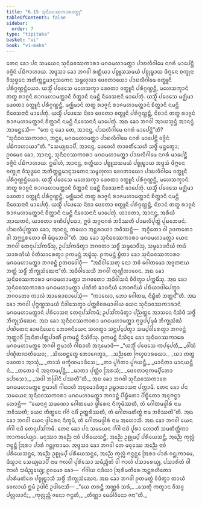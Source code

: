 ```yaml
---
title: "6.15 ᩈᩩᨶᩥᨵᩅᩔᨠᩣᩁᩅᨲ᩠ᨳᩩ"
tableOfContents: false
sidebar:
  order: 7
type: "tipitaka"
basket: "vi"
book: "vi-maha"
---
```



<DynamicBreadcrumb />

<Division number="286" book="vi-maha">

<Paragraph number="1297" book="vi-maha">
ᨲᩮᨶ ᨡᩮᩣ ᨸᨶ ᩈᨾᨿᩮᨶ ᩈᩩᨶᩥᨵᩅᩔᨠᩣᩁᩣ ᨾᨣᨵᨾᩉᩣᨾᨲ᩠ᨲᩣ ᨸᩣᨭᩃᩥᨣᩤᨾᩮ ᨶᨣᩁᩴ ᨾᩣᨸᩮᨶ᩠ᨲᩥ ᩅᨩ᩠ᨩᩦᨶᩴ ᨸᨭᩥᨻᩣᩉᩣᨿ. ᩋᨴ᩠ᨴᩈᩣ ᨡᩮᩣ ᨽᨣᩅᩤ ᩁᨲ᩠ᨲᩥᨿᩣ ᨸᨧ᩠ᨧᩪᩈᩈᨾᨿᩴ ᨸᨧ᩠ᨧᩩᨭ᩠ᨮᩣᨿ ᨴᩥᨻ᩠ᨻᩮᨶ ᨧᨠ᩠ᨡᩩᨶᩣ ᩅᩥᩈᩩᨴ᩠ᨵᩮᨶ ᩋᨲᩥᨠ᩠ᨠᨶ᩠ᨲᨾᩣᨶᩩᩈᨠᩮᨶ ᩈᨾ᩠ᨻᩉᩩᩃᩣ ᨴᩮᩅᨲᩣᨿᩮᩣ ᨸᩣᨭᩃᩥᨣᩤᨾᩮ ᩅᨲ᩠ᨳᩪᨶᩥ ᨸᩁᩥᨣ᩠ᨣᨱ᩠ᩉᨶ᩠ᨲᩥᨿᩮᩣ. ᨿᩈ᩠ᨾᩥᩴ ᨸᨴᩮᩈᩮ ᨾᩉᩮᩈᨠ᩠ᨡᩣ ᨴᩮᩅᨲᩣ ᩅᨲ᩠ᨳᩪᨶᩥ ᨸᩁᩥᨣ᩠ᨣᨱ᩠ᩉᨶ᩠ᨲᩥ, ᨾᩉᩮᩈᨠ᩠ᨡᩣᨶᩴ ᨲᨲ᩠ᨳ ᩁᩣᨩᩪᨶᩴ ᩁᩣᨩᨾᩉᩣᨾᨲ᩠ᨲᩣᨶᩴ ᨧᩥᨲ᩠ᨲᩣᨶᩥ ᨶᨾᨶ᩠ᨲᩥ ᨶᩥᩅᩮᩈᨶᩣᨶᩥ ᨾᩣᨸᩮᨲᩩᩴ. ᨿᩈ᩠ᨾᩥᩴ ᨸᨴᩮᩈᩮ ᨾᨩ᩠ᨫᩥᨾᩣ ᨴᩮᩅᨲᩣ ᩅᨲ᩠ᨳᩪᨶᩥ ᨸᩁᩥᨣ᩠ᨣᨱ᩠ᩉᨶ᩠ᨲᩥ, ᨾᨩ᩠ᨫᩥᨾᩣᨶᩴ ᨲᨲ᩠ᨳ ᩁᩣᨩᩪᨶᩴ ᩁᩣᨩᨾᩉᩣᨾᨲ᩠ᨲᩣᨶᩴ ᨧᩥᨲ᩠ᨲᩣᨶᩥ ᨶᨾᨶ᩠ᨲᩥ ᨶᩥᩅᩮᩈᨶᩣᨶᩥ ᨾᩣᨸᩮᨲᩩᩴ. ᨿᩈ᩠ᨾᩥᩴ ᨸᨴᩮᩈᩮ ᨶᩦᨧᩣ ᨴᩮᩅᨲᩣ ᩅᨲ᩠ᨳᩪᨶᩥ ᨸᩁᩥᨣ᩠ᨣᨱ᩠ᩉᨶ᩠ᨲᩥ, ᨶᩦᨧᩣᨶᩴ ᨲᨲ᩠ᨳ ᩁᩣᨩᩪᨶᩴ ᩁᩣᨩᨾᩉᩣᨾᨲ᩠ᨲᩣᨶᩴ ᨧᩥᨲ᩠ᨲᩣᨶᩥ ᨶᨾᨶ᩠ᨲᩥ ᨶᩥᩅᩮᩈᨶᩣᨶᩥ ᨾᩣᨸᩮᨲᩩᩴ.
</Paragraph>

<Paragraph number="1298" book="vi-maha">
ᩋᨳ ᨡᩮᩣ ᨽᨣᩅᩤ ᩋᩣᨿᩈ᩠ᨾᨶ᩠ᨲᩴ ᩋᩣᨶᨶ᩠ᨴᩴ ᩋᩣᨾᨶ᩠ᨲᩮᩈᩥ—  “ᨠᩮ ᨶᩩ ᨡᩮᩣ ᨲᩮ, ᩋᩣᨶᨶ᩠ᨴ, ᨸᩣᨭᩃᩥᨣᩤᨾᩮ ᨶᨣᩁᩴ ᨾᩣᨸᩮᨶ᩠ᨲᩦ”ᨲᩥ? “ᩈᩩᨶᩥᨵᩅᩔᨠᩣᩁᩣ, ᨽᨶ᩠ᨲᩮ, ᨾᨣᨵᨾᩉᩣᨾᨲ᩠ᨲᩣ ᨸᩣᨭᩃᩥᨣᩤᨾᩮ ᨶᨣᩁᩴ ᨾᩣᨸᩮᨶ᩠ᨲᩥ ᩅᨩ᩠ᨩᩦᨶᩴ ᨸᨭᩥᨻᩣᩉᩣᨿᩣ”ᨲᩥ. “ᩈᩮᨿ᩠ᨿᨳᩣᨸᩥ, ᩋᩣᨶᨶ᩠ᨴ, ᨴᩮᩅᩮᩉᩥ ᨲᩣᩅᨲᩥᩴᩈᩮᩉᩥ ᩈᨴ᩠ᨵᩥᩴ ᨾᨶ᩠ᨲᩮᨲ᩠ᩅᩣ; ᩑᩅᨾᩮᩅ ᨡᩮᩣ, ᩋᩣᨶᨶ᩠ᨴ, ᩈᩩᨶᩥᨵᩅᩔᨠᩣᩁᩣ ᨾᨣᨵᨾᩉᩣᨾᨲ᩠ᨲᩣ ᨸᩣᨭᩃᩥᨣᩤᨾᩮ ᨶᨣᩁᩴ ᨾᩣᨸᩮᨶ᩠ᨲᩥ ᩅᨩ᩠ᨩᩦᨶᩴ ᨸᨭᩥᨻᩣᩉᩣᨿ. ᩍᨵᩤᩉᩴ, ᩋᩣᨶᨶ᩠ᨴ, ᩁᨲ᩠ᨲᩥᨿᩣ ᨸᨧ᩠ᨧᩪᩈᩈᨾᨿᩴ ᨸᨧ᩠ᨧᩩᨭ᩠ᨮᩣᨿ ᩋᨴ᩠ᨴᩈᩴ ᨴᩥᨻ᩠ᨻᩮᨶ ᨧᨠ᩠ᨡᩩᨶᩣ ᩅᩥᩈᩩᨴ᩠ᨵᩮᨶ ᩋᨲᩥᨠ᩠ᨠᨶ᩠ᨲᨾᩣᨶᩩᩈᨠᩮᨶ ᩈᨾ᩠ᨻᩉᩩᩃᩣ ᨴᩮᩅᨲᩣᨿᩮᩣ ᨸᩣᨭᩃᩥᨣᩤᨾᩮ ᩅᨲ᩠ᨳᩪᨶᩥ ᨸᩁᩥᨣ᩠ᨣᨱ᩠ᩉᨶ᩠ᨲᩥᨿᩮᩣ. ᨿᩈ᩠ᨾᩥᩴ ᨸᨴᩮᩈᩮ ᨾᩉᩮᩈᨠ᩠ᨡᩣ ᨴᩮᩅᨲᩣ ᩅᨲ᩠ᨳᩪᨶᩥ ᨸᩁᩥᨣ᩠ᨣᨱ᩠ᩉᨶ᩠ᨲᩥ, ᨾᩉᩮᩈᨠ᩠ᨡᩣᨶᩴ ᨲᨲ᩠ᨳ ᩁᩣᨩᩪᨶᩴ ᩁᩣᨩᨾᩉᩣᨾᨲ᩠ᨲᩣᨶᩴ ᨧᩥᨲ᩠ᨲᩣᨶᩥ ᨶᨾᨶ᩠ᨲᩥ ᨶᩥᩅᩮᩈᨶᩣᨶᩥ ᨾᩣᨸᩮᨲᩩᩴ. ᨿᩈ᩠ᨾᩥᩴ ᨸᨴᩮᩈᩮ ᨾᨩ᩠ᨫᩥᨾᩣ ᨴᩮᩅᨲᩣ ᩅᨲ᩠ᨳᩪᨶᩥ ᨸᩁᩥᨣ᩠ᨣᨱ᩠ᩉᨶ᩠ᨲᩥ, ᨾᨩ᩠ᨫᩥᨾᩣᨶᩴ ᨲᨲ᩠ᨳ ᩁᩣᨩᩪᨶᩴ ᩁᩣᨩᨾᩉᩣᨾᨲ᩠ᨲᩣᨶᩴ ᨧᩥᨲ᩠ᨲᩣᨶᩥ ᨶᨾᨶ᩠ᨲᩥ ᨶᩥᩅᩮᩈᨶᩣᨶᩥ ᨾᩣᨸᩮᨲᩩᩴ. ᨿᩈ᩠ᨾᩥᩴ ᨸᨴᩮᩈᩮ ᨶᩦᨧᩣ ᨴᩮᩅᨲᩣ ᩅᨲ᩠ᨳᩪᨶᩥ ᨸᩁᩥᨣ᩠ᨣᨱ᩠ᩉᨶ᩠ᨲᩥ, ᨶᩦᨧᩣᨶᩴ ᨲᨲ᩠ᨳ ᩁᩣᨩᩪᨶᩴ ᩁᩣᨩᨾᩉᩣᨾᨲ᩠ᨲᩣᨶᩴ ᨧᩥᨲ᩠ᨲᩣᨶᩥ ᨶᨾᨶ᩠ᨲᩥ ᨶᩥᩅᩮᩈᨶᩣᨶᩥ ᨾᩣᨸᩮᨲᩩᩴ. ᨿᩣᩅᨲᩣ, ᩋᩣᨶᨶ᩠ᨴ, ᩋᩁᩥᨿᩴ ᩋᩣᨿᨲᨶᩴ, ᨿᩣᩅᨲᩣ ᩅᨱᩥᨸ᩠ᨸᨳᩮᩣ, ᩍᨴᩴ ᩋᨣ᩠ᨣᨶᨣᩁᩴ ᨽᩅᩥᩔᨲᩥ ᨸᩣᨭᩃᩥᨸᩩᨲ᩠ᨲᩴ ᨸᩩᨭᨽᩮᨴᨶᩴ. ᨸᩣᨭᩃᩥᨸᩩᨲ᩠ᨲᩔ ᨡᩮᩣ, ᩋᩣᨶᨶ᩠ᨴ, ᨲᨿᩮᩣ ᩋᨶ᩠ᨲᩁᩣᨿᩣ ᨽᩅᩥᩔᨶ᩠ᨲᩥ—  ᩋᨣ᩠ᨣᩥᨲᩮᩣ ᩅᩤ ᩏᨴᨠᨲᩮᩣ ᩅᩤ ᩋᨻ᩠ᨽᨶ᩠ᨲᩁᨲᩮᩣ ᩅᩤ ᨾᩥᨳᩩᨽᩮᨴᩤ”ᨲᩥ.
</Paragraph>

<Paragraph number="1299" book="vi-maha">
ᩋᨳ ᨡᩮᩣ ᩈᩩᨶᩥᨵᩅᩔᨠᩣᩁᩣ ᨾᨣᨵᨾᩉᩣᨾᨲ᩠ᨲᩣ ᨿᩮᨶ ᨽᨣᩅᩤ ᨲᩮᨶᩩᨸᩈᩘᨠᨾᩥᩴᩈᩩ, ᩏᨸᩈᩘᨠᨾᩥᨲ᩠ᩅᩣ ᨽᨣᩅᨲᩣ ᩈᨴ᩠ᨵᩥᩴ ᩈᨾ᩠ᨾᩮᩣᨴᩥᩴᩈᩩ, ᩈᨾ᩠ᨾᩮᩣᨴᨶᩦᨿᩴ ᨠᨳᩴ ᩈᩣᩁᨱᩦᨿᩴ ᩅᩦᨲᩥᩈᩣᩁᩮᨲ᩠ᩅᩣ ᩑᨠᨾᨶ᩠ᨲᩴ ᩋᨭ᩠ᨮᩴᩈᩩ. ᩑᨠᨾᨶ᩠ᨲᩴ ᨮᩥᨲᩣ ᨡᩮᩣ ᩈᩩᨶᩥᨵᩅᩔᨠᩣᩁᩣ ᨾᨣᨵᨾᩉᩣᨾᨲ᩠ᨲᩣ ᨽᨣᩅᨶ᩠ᨲᩴ ᩑᨲᨴᩅᩮᩤᨧᩩᩴ—  “ᩋᨵᩥᩅᩤᩈᩮᨲᩩ ᨶᩮᩣ ᨽᩅᩴ ᨣᩮᩤᨲᨾᩮᩣ ᩋᨩ᩠ᨩᨲᨶᩣᨿ ᨽᨲ᩠ᨲᩴ ᩈᨴ᩠ᨵᩥᩴ ᨽᩥᨠ᩠ᨡᩩᩈᩴᨥᩮᨶᩣ”ᨲᩥ. ᩋᨵᩥᩅᩤᩈᩮᩈᩥ ᨽᨣᩅᩤ ᨲᩩᨱ᩠ᩉᩦᨽᩣᩅᩮᨶ. ᩋᨳ ᨡᩮᩣ ᩈᩩᨶᩥᨵᩅᩔᨠᩣᩁᩣ ᨾᨣᨵᨾᩉᩣᨾᨲ᩠ᨲᩣ ᨽᨣᩅᨲᩮᩣ ᩋᨵᩥᩅᩤᩈᨶᩴ ᩅᩥᨴᩥᨲ᩠ᩅᩣ ᨸᨠ᩠ᨠᨾᩥᩴᩈᩩ. ᩋᨳ ᨡᩮᩣ ᩈᩩᨶᩥᨵᩅᩔᨠᩣᩁᩣ ᨾᨣᨵᨾᩉᩣᨾᨲ᩠ᨲᩣ ᨸᨱᩦᨲᩴ ᨡᩣᨴᨶᩦᨿᩴ ᨽᩮᩣᨩᨶᩦᨿᩴ ᨸᨭᩥᨿᩣᨴᩤᨸᩮᨲ᩠ᩅᩣ ᨽᨣᩅᨲᩮᩣ ᨠᩣᩃᩴ ᩋᩣᩁᩮᩣᨧᩣᨸᩮᩈᩩᩴ—  “ᨠᩣᩃᩮᩣ, ᨽᩮᩣ ᨣᩮᩤᨲᨾ, ᨶᩥᨭ᩠ᨮᩥᨲᩴ ᨽᨲ᩠ᨲᨶ᩺”ᨲᩥ. ᩋᨳ ᨡᩮᩣ ᨽᨣᩅᩤ ᨸᩩᨻ᩠ᨻᨱ᩠ᩉᩈᨾᨿᩴ ᨶᩥᩅᩤᩈᩮᨲ᩠ᩅᩣ ᨸᨲ᩠ᨲᨧᩦᩅᩁᨾᩣᨴᩤᨿ ᨿᩮᨶ ᩈᩩᨶᩥᨵᩅᩔᨠᩣᩁᩣᨶᩴ ᨾᨣᨵᨾᩉᩣᨾᨲ᩠ᨲᩣᨶᩴ ᨸᩁᩥᩅᩮᩈᨶᩣ ᨲᩮᨶᩩᨸᩈᩘᨠᨾᩥ; ᩏᨸᩈᩘᨠᨾᩥᨲ᩠ᩅᩣ ᨸᨬ᩠ᨬᨲ᩠ᨲᩮ ᩋᩣᩈᨶᩮ ᨶᩥᩈᩦᨴᩥ ᩈᨴ᩠ᨵᩥᩴ ᨽᩥᨠ᩠ᨡᩩᩈᩴᨥᩮᨶ. ᩋᨳ ᨡᩮᩣ ᩈᩩᨶᩥᨵᩅᩔᨠᩣᩁᩣ ᨾᨣᨵᨾᩉᩣᨾᨲ᩠ᨲᩣ ᨻᩩᨴ᩠ᨵᨸ᩠ᨸᨾᩩᨡᩴ ᨽᩥᨠ᩠ᨡᩩᩈᩴᨥᩴ ᨸᨱᩦᨲᩮᨶ ᨡᩣᨴᨶᩦᨿᩮᨶ ᨽᩮᩣᨩᨶᩦᨿᩮᨶ ᩈᩉᨲ᩠ᨳᩣ ᩈᨶ᩠ᨲᨸ᩠ᨸᩮᨲ᩠ᩅᩣ ᩈᨾ᩠ᨸᩅᩤᩁᩮᨲ᩠ᩅᩣ ᨽᨣᩅᨶ᩠ᨲᩴ ᨽᩩᨲ᩠ᨲᩣᩅᩥᩴ ᩒᨶᩦᨲᨸᨲ᩠ᨲᨸᩣᨱᩥᩴ ᩑᨠᨾᨶ᩠ᨲᩴ ᨶᩥᩈᩦᨴᩥᩴᩈᩩ. ᩑᨠᨾᨶ᩠ᨲᩴ ᨶᩥᩈᩥᨶ᩠ᨶᩮ ᨡᩮᩣ ᩈᩩᨶᩥᨵᩅᩔᨠᩣᩁᩮ ᨾᨣᨵᨾᩉᩣᨾᨲ᩠ᨲᩮ ᨽᨣᩅᩤ ᩍᨾᩣᩉᩥ ᨣᩤᨳᩣᩉᩥ ᩋᨶᩩᨾᩮᩣᨴᩥ—
</Paragraph>

<Paragraph number="1300" type="verses" book="vi-maha">
_“ᨿᩈ᩠ᨾᩥᩴ ᨸᨴᩮᩈᩮ ᨠᨸ᩠ᨸᩮᨲᩥ,_  
_ᩅᩤᩈᩴ ᨸᨱ᩠ᨯᩥᨲᨩᩣᨲᩥᨿᩮᩣ;_  
_ᩈᩦᩃᩅᨶ᩠ᨲᩮᨲ᩠ᨳ ᨽᩮᩣᨩᩮᨲ᩠ᩅᩣ,_  
_ᩈᨬ᩠ᨬᨲᩮ ᨻᩕᩉ᩠ᨾᨧᩣᩁᨿᩮᩣ._  

</Paragraph>

<Paragraph number="1301" type="verses" book="vi-maha">
_ᨿᩣ ᨲᨲ᩠ᨳ ᨴᩮᩅᨲᩣ ᩋᩣᩈᩩᩴ,_  
_ᨲᩣᩈᩴ ᨴᨠ᩠ᨡᩥᨱᨾᩣᨴᩥᩈᩮ;_  
_ᨲᩣ ᨸᩪᨩᩥᨲᩣ ᨸᩪᨩᨿᨶ᩠ᨲᩥ,_  
_ᨾᩣᨶᩥᨲᩣ ᨾᩣᨶᨿᨶ᩠ᨲᩥ ᨶᩴ._  

</Paragraph>

<Paragraph number="1302" type="verses" book="vi-maha">
_ᨲᨲᩮᩣ ᨶᩴ ᩋᨶᩩᨠᨾ᩠ᨸᨶ᩠ᨲᩥ,_  
_ᨾᩣᨲᩣ ᨸᩩᨲ᩠ᨲᩴᩅ ᩒᩁᩈᩴ;_  
_ᨴᩮᩅᨲᩣᨶᩩᨠᨾ᩠ᨸᩥᨲᩮᩣ ᨸᩮᩣᩈᩮᩣ,_  
_ᩈᨴᩤ ᨽᨴᩕᩤᨶᩥ ᨸᩔᨲᩦ”ᨲᩥ._  

</Paragraph>

<Paragraph number="1303" book="vi-maha">
ᩋᨳ ᨡᩮᩣ ᨽᨣᩅᩤ ᩈᩩᨶᩥᨵᩅᩔᨠᩣᩁᩮ ᨾᨣᨵᨾᩉᩣᨾᨲ᩠ᨲᩮ ᩍᨾᩣᩉᩥ ᨣᩤᨳᩣᩉᩥ ᩋᨶᩩᨾᩮᩣᨴᩥᨲ᩠ᩅᩣ ᩏᨭ᩠ᨮᩣᨿᩣᩈᨶᩣ ᨸᨠ᩠ᨠᩣᨾᩥ.
</Paragraph>

<Paragraph number="1304" book="vi-maha">
ᨲᩮᨶ ᨡᩮᩣ ᨸᨶ ᩈᨾᨿᩮᨶ ᩈᩩᨶᩥᨵᩅᩔᨠᩣᩁᩣ ᨾᨣᨵᨾᩉᩣᨾᨲ᩠ᨲᩣ ᨽᨣᩅᨶ᩠ᨲᩴ ᨸᩥᨭ᩠ᨮᩥᨲᩮᩣ ᨸᩥᨭ᩠ᨮᩥᨲᩮᩣ ᩋᨶᩩᨻᨶ᩠ᨵᩣ ᩉᩮᩣᨶ᩠ᨲᩥ—  “ᨿᩮᨶᨩ᩠ᨩ ᩈᨾᨱᩮᩣ ᨣᩮᩤᨲᨾᩮᩣ ᨴ᩠ᩅᩤᩁᩮᨶ ᨶᩥᨠ᩠ᨡᨾᩥᩔᨲᩥ, ᨲᩴ ᨣᩮᩤᨲᨾᨴ᩠ᩅᩤᩁᩴ ᨶᩣᨾ ᨽᩅᩥᩔᨲᩥ; ᨿᩮᨶ ᨲᩥᨲ᩠ᨳᩮᨶ ᨣᩘᨣᩴ ᨶᨴᩥᩴ ᩏᨲ᩠ᨲᩁᩥᩔᨲᩥ, ᨲᩴ ᨣᩮᩤᨲᨾᨲᩥᨲ᩠ᨳᩴ ᨶᩣᨾ ᨽᩅᩥᩔᨲᩦ”ᨲᩥ.
</Paragraph>

<Paragraph number="1305" book="vi-maha">
ᩋᨳ ᨡᩮᩣ ᨽᨣᩅᩤ ᨿᩮᨶ ᨴ᩠ᩅᩤᩁᩮᨶ ᨶᩥᨠ᩠ᨡᨾᩥ, ᨲᩴ ᨣᩮᩤᨲᨾᨴ᩠ᩅᩤᩁᩴ ᨶᩣᨾ ᩋᩉᩮᩣᩈᩥ. ᩋᨳ ᨡᩮᩣ ᨽᨣᩅᩤ ᨿᩮᨶ ᨣᩘᨣᩤ ᨶᨴᩦ ᨲᩮᨶᩩᨸᩈᩘᨠᨾᩥ. ᨲᩮᨶ ᨡᩮᩣ ᨸᨶ ᩈᨾᨿᩮᨶ ᨣᩘᨣᩤ ᨶᨴᩦ ᨸᩪᩁᩣ ᩉᩮᩣᨲᩥ ᩈᨾᨲᩥᨲ᩠ᨲᩥᨠᩣ ᨠᩣᨠᨸᩮᨿ᩠ᨿᩣ. ᨾᨶᩩᩔᩣ ᩋᨬ᩠ᨬᩮ ᨶᩣᩅᩴ ᨸᩁᩥᨿᩮᩈᨶ᩠ᨲᩥ, ᩋᨬ᩠ᨬᩮ ᩏᩊᩩᨾ᩠ᨸᩴ ᨸᩁᩥᨿᩮᩈᨶ᩠ᨲᩥ, ᩋᨬ᩠ᨬᩮ ᨠᩩᩃᩖᩴ ᨻᨶ᩠ᨵᨶ᩠ᨲᩥ ᩒᩁᩣ ᨸᩣᩁᩴ ᨣᨶ᩠ᨲᩩᨠᩣᨾᩣ.
</Paragraph>

<Paragraph number="1306" book="vi-maha">
ᩋᨴ᩠ᨴᩈᩣ ᨡᩮᩣ ᨽᨣᩅᩤ ᨲᩮ ᨾᨶᩩᩔᩮ ᩋᨬ᩠ᨬᩮ ᨶᩣᩅᩴ ᨸᩁᩥᨿᩮᩈᨶ᩠ᨲᩮ, ᩋᨬ᩠ᨬᩮ ᩏᩊᩩᨾ᩠ᨸᩴ ᨸᩁᩥᨿᩮᩈᨶ᩠ᨲᩮ, ᩋᨬ᩠ᨬᩮ ᨠᩩᩃᩖᩴ ᨻᨶ᩠ᨵᨶ᩠ᨲᩮ ᩒᩁᩣ ᨸᩣᩁᩴ ᨣᨶ᩠ᨲᩩᨠᩣᨾᩮ, ᨴᩥᩈ᩠ᩅᩣᨶ ᩈᩮᨿ᩠ᨿᨳᩣᨸᩥ ᨶᩣᨾ ᨻᩃᩅᩤ ᨸᩩᩁᩥᩈᩮᩣ ᩈᨾᩥᨬ᩠ᨩᩥᨲᩴ ᩅᩤ ᨻᩣᩉᩴ ᨸᩈᩣᩁᩮᨿ᩠ᨿ, ᨸᩈᩣᩁᩥᨲᩴ ᩅᩤ ᨻᩣᩉᩴ ᩈᨾᩥᨬ᩠ᨩᩮᨿ᩠ᨿ; ᩑᩅᨾᩮᩅ ᨡᩮᩣ—  ᨣᩘᨣᩤᨿ ᨶᨴᩥᨿᩣ ᩒᩁᩥᨾᨲᩦᩁᩮ ᩋᨶ᩠ᨲᩁᩉᩥᨲᩮᩣ ᨸᩣᩁᩥᨾᨲᩦᩁᩮ ᨸᨧ᩠ᨧᩩᨭ᩠ᨮᩣᩈᩥ ᩈᨴ᩠ᨵᩥᩴ ᨽᩥᨠ᩠ᨡᩩᩈᩴᨥᩮᨶ.
</Paragraph>

<Paragraph number="1307" book="vi-maha">
ᩋᨳ ᨡᩮᩣ ᨽᨣᩅᩤ ᩑᨲᨾᨲ᩠ᨳᩴ ᩅᩥᨴᩥᨲ᩠ᩅᩣ ᨲᩣᨿᩴ ᩅᩮᩃᩣᨿᩴ ᩍᨾᩴ ᩏᨴᩤᨶᩴ ᩏᨴᩤᨶᩮᩈᩥ—
</Paragraph>

<Paragraph number="1308" type="verses" book="vi-maha">
_“ᨿᩮ ᨲᩁᨶ᩠ᨲᩥ ᩋᨱ᩠ᨱᩅᩴ ᩈᩁᩴ,_  
_ᩈᩮᨲᩩᩴ ᨠᨲ᩠ᩅᩣᨶ ᩅᩥᩈᨩ᩠ᨩ ᨸᩃᩖᩃᩣᨶᩥ;_  
_ᨠᩩᩃᩖᨬ᩠ᩉᩥ ᨩᨶᩮᩣ ᨻᨶ᩠ᨵᨲᩥ,_  
_ᨲᩥᨱ᩠ᨱᩣ ᨾᩮᨵᩤᩅᩥᨶᩮᩣ ᨩᨶᩣ”ᨲᩥ._
</Paragraph>
</Division>
